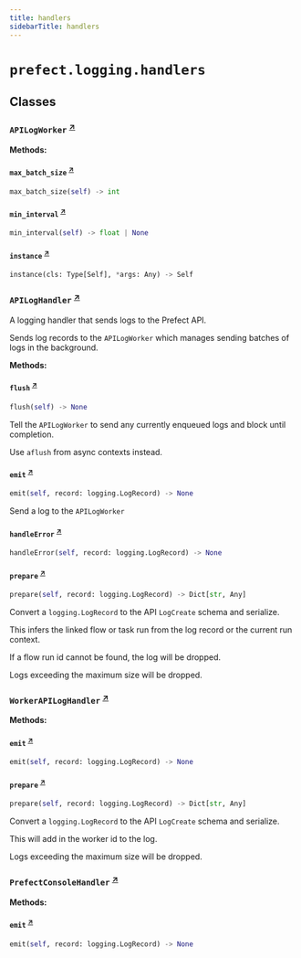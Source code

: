 ```yaml
---
title: handlers
sidebarTitle: handlers
---
```


# `prefect.logging.handlers`

## Classes

### `APILogWorker` <sup><a href="https://github.com/PrefectHQ/prefect/blob/main/src/prefect/logging/handlers.py#L52" target="_blank">↗</a></sup>

**Methods:**

#### `max_batch_size` <sup><a href="https://github.com/PrefectHQ/prefect/blob/main/src/prefect/logging/handlers.py#L54" target="_blank">↗</a></sup>

```python
max_batch_size(self) -> int
```

#### `min_interval` <sup><a href="https://github.com/PrefectHQ/prefect/blob/main/src/prefect/logging/handlers.py#L62" target="_blank">↗</a></sup>

```python
min_interval(self) -> float | None
```

#### `instance` <sup><a href="https://github.com/PrefectHQ/prefect/blob/main/src/prefect/logging/handlers.py#L84" target="_blank">↗</a></sup>

```python
instance(cls: Type[Self], *args: Any) -> Self
```

### `APILogHandler` <sup><a href="https://github.com/PrefectHQ/prefect/blob/main/src/prefect/logging/handlers.py#L98" target="_blank">↗</a></sup>


A logging handler that sends logs to the Prefect API.

Sends log records to the `APILogWorker` which manages sending batches of logs in
the background.


**Methods:**

#### `flush` <sup><a href="https://github.com/PrefectHQ/prefect/blob/main/src/prefect/logging/handlers.py#L106" target="_blank">↗</a></sup>

```python
flush(self) -> None
```

Tell the `APILogWorker` to send any currently enqueued logs and block until
completion.

Use `aflush` from async contexts instead.


#### `emit` <sup><a href="https://github.com/PrefectHQ/prefect/blob/main/src/prefect/logging/handlers.py#L143" target="_blank">↗</a></sup>

```python
emit(self, record: logging.LogRecord) -> None
```

Send a log to the `APILogWorker`


#### `handleError` <sup><a href="https://github.com/PrefectHQ/prefect/blob/main/src/prefect/logging/handlers.py#L161" target="_blank">↗</a></sup>

```python
handleError(self, record: logging.LogRecord) -> None
```

#### `prepare` <sup><a href="https://github.com/PrefectHQ/prefect/blob/main/src/prefect/logging/handlers.py#L184" target="_blank">↗</a></sup>

```python
prepare(self, record: logging.LogRecord) -> Dict[str, Any]
```

Convert a `logging.LogRecord` to the API `LogCreate` schema and serialize.

This infers the linked flow or task run from the log record or the current
run context.

If a flow run id cannot be found, the log will be dropped.

Logs exceeding the maximum size will be dropped.


### `WorkerAPILogHandler` <sup><a href="https://github.com/PrefectHQ/prefect/blob/main/src/prefect/logging/handlers.py#L256" target="_blank">↗</a></sup>

**Methods:**

#### `emit` <sup><a href="https://github.com/PrefectHQ/prefect/blob/main/src/prefect/logging/handlers.py#L257" target="_blank">↗</a></sup>

```python
emit(self, record: logging.LogRecord) -> None
```

#### `prepare` <sup><a href="https://github.com/PrefectHQ/prefect/blob/main/src/prefect/logging/handlers.py#L265" target="_blank">↗</a></sup>

```python
prepare(self, record: logging.LogRecord) -> Dict[str, Any]
```

Convert a `logging.LogRecord` to the API `LogCreate` schema and serialize.

This will add in the worker id to the log.

Logs exceeding the maximum size will be dropped.


### `PrefectConsoleHandler` <sup><a href="https://github.com/PrefectHQ/prefect/blob/main/src/prefect/logging/handlers.py#L294" target="_blank">↗</a></sup>

**Methods:**

#### `emit` <sup><a href="https://github.com/PrefectHQ/prefect/blob/main/src/prefect/logging/handlers.py#L334" target="_blank">↗</a></sup>

```python
emit(self, record: logging.LogRecord) -> None
```
